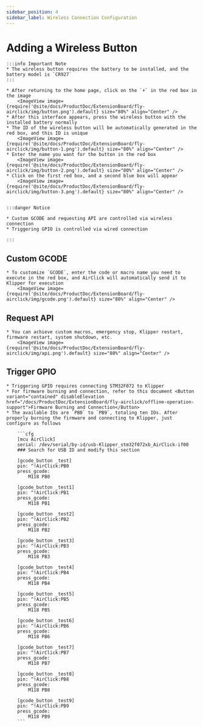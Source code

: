 ```yaml
---
sidebar_position: 4
sidebar_label: Wireless Connection Configuration
---
```





# Adding a Wireless Button

    :::info Important Note
    * The wireless button requires the battery to be installed, and the battery model is `CR927`
    :::

    * After returning to the home page, click on the `+` in the red box in the image
        <ImageView image={require('@site/docs/ProductDoc/ExtensionBoard/fly-airclick/img/button.png').default} size="80%" align="Center" />
    * After this interface appears, press the wireless button with the installed battery normally
    * The ID of the wireless button will be automatically generated in the red box, and this ID is unique
        <ImageView image={require('@site/docs/ProductDoc/ExtensionBoard/fly-airclick/img/button-1.png').default} size="80%" align="Center" />
    * Enter the name you want for the button in the red box
        <ImageView image={require('@site/docs/ProductDoc/ExtensionBoard/fly-airclick/img/button-2.png').default} size="80%" align="Center" />
    * Click on the first red box, and a second blue box will appear
        <ImageView image={require('@site/docs/ProductDoc/ExtensionBoard/fly-airclick/img/button-3.png').default} size="80%" align="Center" />


    :::danger Notice

    * Custom GCODE and requesting API are controlled via wireless connection
    * Triggering GPIO is controlled via wired connection

    :::

## Custom GCODE
    * To customize `GCODE`, enter the code or macro name you need to execute in the red box, and AirClick will automatically send it to Klipper for execution
        <ImageView image={require('@site/docs/ProductDoc/ExtensionBoard/fly-airclick/img/gcode.png').default} size="80%" align="Center" />

## Request API
    * You can achieve custom macros, emergency stop, Klipper restart, firmware restart, system shutdown, etc.
        <ImageView image={require('@site/docs/ProductDoc/ExtensionBoard/fly-airclick/img/api.png').default} size="80%" align="Center" />

## Trigger GPIO
    * Triggering GPIO requires connecting STM32F072 to Klipper
    * For firmware burning and connection, refer to this document <Button variant="contained" disableElevation href="/docs/ProductDoc/ExtensionBoard/fly-airclick/offline-operation-support">Firmware Burning and Connection</Button>
    * The available IOs are `PB0` to `PB9`, totaling ten IOs. After properly burning the firmware and connecting to Klipper, just configure as follows

        ```cfg
        [mcu AirClick]
        serial: /dev/serial/by-id/usb-Klipper_stm32f072xb_AirClick-if00
        ### Search for USB ID and modify this section

        [gcode_button _test]
        pin: ^!AirClick:PB0
        press_gcode:
            M118 PB0

        [gcode_button _test1]
        pin: ^!AirClick:PB1
        press_gcode:
            M118 PB1

        [gcode_button _test2]
        pin: ^!AirClick:PB2
        press_gcode:
            M118 PB2

        [gcode_button _test3]
        pin: ^!AirClick:PB3
        press_gcode:
            M118 PB3

        [gcode_button _test4]
        pin: ^!AirClick:PB4
        press_gcode:
            M118 PB4

        [gcode_button _test5]
        pin: ^!AirClick:PB5
        press_gcode:
            M118 PB5

        [gcode_button _test6]
        pin: ^!AirClick:PB6
        press_gcode:
            M118 PB6

        [gcode_button _test7]
        pin: ^!AirClick:PB7
        press_gcode:
            M118 PB7

        [gcode_button _test8]
        pin: ^!AirClick:PB8
        press_gcode:
            M118 PB8

        [gcode_button _test9]
        pin: ^!AirClick:PB9
        press_gcode:
            M118 PB9
        ```